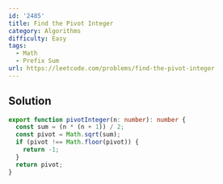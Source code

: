 ```yaml
---
id: '2485'
title: Find the Pivot Integer
category: Algorithms
difficulty: Easy
tags:
  - Math
  - Prefix Sum
url: https://leetcode.com/problems/find-the-pivot-integer
---
```


## Solution

```typescript showLineNumbers
export function pivotInteger(n: number): number {
  const sum = (n * (n + 1)) / 2;
  const pivot = Math.sqrt(sum);
  if (pivot !== Math.floor(pivot)) {
    return -1;
  }
  return pivot;
}
```
